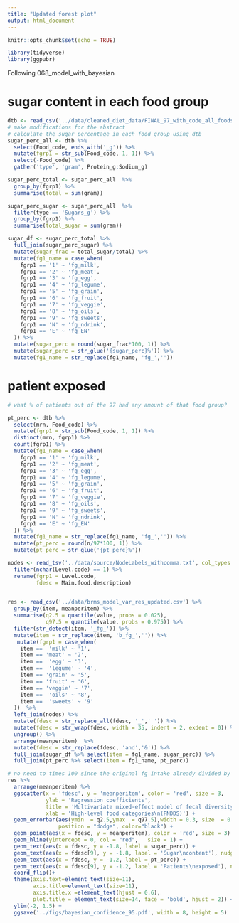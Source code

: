 ```yaml
---
title: "Updated forest plot"
output: html_document
---
```


```r
knitr::opts_chunk$set(echo = TRUE)
```

```r
library(tidyverse)
library(ggpubr)
```

Following 068_model_with_bayesian

# sugar content in each food group

```r
dtb <- read_csv('../data/cleaned_diet_data/FINAL_97_with_code_all_foods_drt_with_EN_finalized.csv')
# make modifications for the abstract
# calculate the sugar percentage in each food group using dtb
sugar_perc_all <- dtb %>% 
  select(Food_code, ends_with('_g')) %>% 
  mutate(fgrp1 = str_sub(Food_code, 1, 1)) %>% 
  select(-Food_code) %>% 
  gather('type', 'gram', Protein_g:Sodium_g) 

sugar_perc_total <- sugar_perc_all  %>% 
  group_by(fgrp1) %>% 
  summarise(total = sum(gram))

sugar_perc_sugar <- sugar_perc_all  %>% 
  filter(type == 'Sugars_g') %>% 
  group_by(fgrp1) %>% 
  summarise(total_sugar = sum(gram))

sugar_df <- sugar_perc_total %>% 
  full_join(sugar_perc_sugar) %>% 
  mutate(sugar_frac = total_sugar/total) %>% 
  mutate(fg1_name = case_when(
    fgrp1 == '1' ~ 'fg_milk',
    fgrp1 == '2' ~ 'fg_meat',
    fgrp1 == '3' ~ 'fg_egg',
    fgrp1 == '4' ~ 'fg_legume',
    fgrp1 == '5' ~ 'fg_grain',
    fgrp1 == '6' ~ 'fg_fruit',
    fgrp1 == '7' ~ 'fg_veggie',
    fgrp1 == '8' ~ 'fg_oils', 
    fgrp1 == '9' ~ 'fg_sweets',
    fgrp1 == 'N' ~ 'fg_ndrink',
    fgrp1 == 'E' ~ 'fg_EN'
  )) %>% 
  mutate(sugar_perc = round(sugar_frac*100, 1)) %>% 
  mutate(sugar_perc = str_glue('{sugar_perc}%')) %>% 
  mutate(fg1_name = str_replace(fg1_name, 'fg_',''))
```

# patient exposed 

```r
# what % of patients out of the 97 had any amount of that food group?

pt_perc <- dtb %>% 
  select(mrn, Food_code) %>% 
  mutate(fgrp1 = str_sub(Food_code, 1, 1)) %>% 
  distinct(mrn, fgrp1) %>% 
  count(fgrp1) %>% 
  mutate(fg1_name = case_when(
    fgrp1 == '1' ~ 'fg_milk',
    fgrp1 == '2' ~ 'fg_meat',
    fgrp1 == '3' ~ 'fg_egg',
    fgrp1 == '4' ~ 'fg_legume',
    fgrp1 == '5' ~ 'fg_grain',
    fgrp1 == '6' ~ 'fg_fruit',
    fgrp1 == '7' ~ 'fg_veggie',
    fgrp1 == '8' ~ 'fg_oils', 
    fgrp1 == '9' ~ 'fg_sweets',
    fgrp1 == 'N' ~ 'fg_ndrink',
    fgrp1 == 'E' ~ 'fg_EN'
  )) %>% 
  mutate(fg1_name = str_replace(fg1_name, 'fg_','')) %>% 
  mutate(pt_perc = round(n/97*100, 1)) %>% 
  mutate(pt_perc = str_glue('{pt_perc}%')) 
```


```r
nodes <- read_tsv('../data/source/NodeLabels_withcomma.txt', col_types = 'cc') %>% 
  filter(nchar(Level.code) == 1) %>% 
  rename(fgrp1 = Level.code, 
         fdesc = Main.food.description) 
  
```

```r
res <- read_csv('../data/brms_model_var_res_updated.csv') %>% 
  group_by(item, meanperitem) %>% 
  summarise(q2.5 = quantile(value, probs = 0.025),
            q97.5 = quantile(value, probs = 0.975)) %>% 
  filter(str_detect(item, '_fg_')) %>% 
  mutate(item = str_replace(item, 'b_fg_','')) %>% 
   mutate(fgrp1 = case_when(
    item ==  'milk' ~ '1',
    item == 'meat' ~ '2',
    item ==  'egg' ~ '3',
    item ==  'legume' ~ '4',
    item == 'grain' ~ '5',
    item == 'fruit' ~ '6',
    item == 'veggie' ~ '7',
    item ==  'oils' ~ '8', 
    item ==  'sweets' ~ '9'
  ))  %>% 
  left_join(nodes) %>% 
  mutate(fdesc = str_replace_all(fdesc, '_',' ')) %>% 
  mutate(fdesc = str_wrap(fdesc, width = 35, indent = 2, exdent = 0)) %>% 
  ungroup() %>% 
  arrange(meanperitem)  %>% 
  mutate(fdesc = str_replace(fdesc, 'and','&')) %>% 
  full_join(sugar_df %>% select(item = fg1_name, sugar_perc)) %>% 
  full_join(pt_perc %>% select(item = fg1_name, pt_perc)) 

# no need to times 100 since the original fg intake already divided by 100
res %>%  
  arrange(meanperitem) %>% 
  ggscatter(x = 'fdesc', y = 'meanperitem', color = 'red', size = 3,
            ylab = 'Regression coefficients',
            title = 'Multivariate mixed-effect model of fecal diversity as a function of food\n(Controlling for clinical variables, time, and antibiotic exposure)',
            xlab = 'High-level food categories\n(FNDDS)') +
  geom_errorbar(aes(ymin  = q2.5,ymax  = q97.5),width = 0.3, size  = 0.7,
                position = "dodge", color="black") +
  geom_point(aes(x = fdesc, y = meanperitem), color = 'red', size = 3) +
  geom_hline(yintercept = 0, col = "red",   size = 1) +
  geom_text(aes(x = fdesc, y = -1.8, label = sugar_perc)) +
  geom_text(aes(x = fdesc[9], y = -1.8, label = 'Sugar\ncontent'), nudge_x = +0.8) +
  geom_text(aes(x = fdesc, y = -1.2, label = pt_perc)) +
  geom_text(aes(x = fdesc[9], y = -1.2, label = 'Patients\nexposed'), nudge_x = +0.8) +
  coord_flip()+
  theme(axis.text=element_text(size=11),
        axis.title=element_text(size=11),
        axis.title.x =element_text(hjust = 0.6),
        plot.title = element_text(size=14, face = 'bold', hjust = 2)) +
  ylim(-2, 1.5) +
  ggsave('../figs/bayesian_confidence_95.pdf', width = 8, height = 5)
```